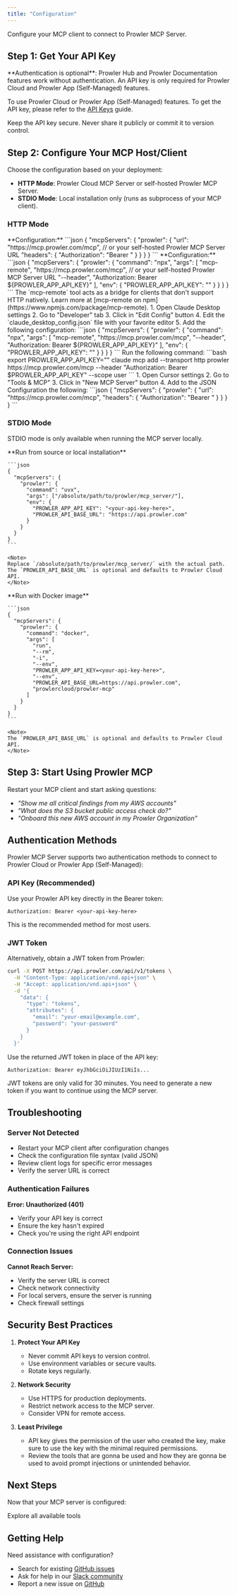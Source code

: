 ```yaml
---
title: "Configuration"
---
```


Configure your MCP client to connect to Prowler MCP Server.

## Step 1: Get Your API Key

<Note>
**Authentication is optional**: Prowler Hub and Prowler Documentation features work without authentication. An API key is only required for Prowler Cloud and Prowler App (Self-Managed) features.
</Note>

To use Prowler Cloud or Prowler App (Self-Managed) features. To get the API key, please refer to the [API Keys](/user-guide/tutorials/prowler-app-api-keys) guide.

<Warning>
Keep the API key secure. Never share it publicly or commit it to version control.
</Warning>

## Step 2: Configure Your MCP Host/Client

Choose the configuration based on your deployment:

- **HTTP Mode**: Prowler Cloud MCP Server or self-hosted Prowler MCP Server.
- **STDIO Mode**: Local installation only (runs as subprocess of your MCP client).

### HTTP Mode

<Tabs>
  <Tab title="Generic Native HTTP Support">
    **Configuration:**
    ```json
    {
      "mcpServers": {
        "prowler": {
          "url": "https://mcp.prowler.com/mcp", // or your self-hosted Prowler MCP Server URL
          "headers": {
            "Authorization": "Bearer <your-api-key-here>"
          }
        }
      }
    }
    ```
  </Tab>

  <Tab title="Generic without Native HTTP Support">
    **Configuration:**
    ```json
    {
      "mcpServers": {
        "prowler": {
          "command": "npx",
          "args": [
            "mcp-remote",
            "https://mcp.prowler.com/mcp", // or your self-hosted Prowler MCP Server URL
            "--header",
            "Authorization: Bearer ${PROWLER_APP_API_KEY}"
          ],
          "env": {
            "PROWLER_APP_API_KEY": "<your-api-key-here>"
          }
        }
      }
    }
    ```
    <Info>
    The `mcp-remote` tool acts as a bridge for clients that don't support HTTP natively. Learn more at [mcp-remote on npm](https://www.npmjs.com/package/mcp-remote).
    </Info>
  </Tab>

  <Tab title="Claude Desktop">
    1. Open Claude Desktop settings
    2. Go to "Developer" tab
    3. Click in "Edit Config" button
    4. Edit the `claude_desktop_config.json` file with your favorite editor
    5. Add the following configuration:
    ```json
    {
      "mcpServers": {
        "prowler": {
          "command": "npx",
          "args": [
            "mcp-remote",
            "https://mcp.prowler.com/mcp",
            "--header",
            "Authorization: Bearer ${PROWLER_APP_API_KEY}"
          ],
          "env": {
            "PROWLER_APP_API_KEY": "<your-api-key-here>"
          }
        }
      }
    }
    ```
  </Tab>

  <Tab title="Claude Code">
    Run the following command:
    ```bash
    export PROWLER_APP_API_KEY="<your-api-key-here>"
    claude mcp add --transport http prowler https://mcp.prowler.com/mcp --header "Authorization: Bearer $PROWLER_APP_API_KEY" --scope user
    ```
  </Tab>

  <Tab title="Cursor">
    1. Open Cursor settings
    2. Go to "Tools & MCP"
    3. Click in "New MCP Server" button
    4. Add to the JSON Configuration the following:
    ```json
    {
      "mcpServers": {
        "prowler": {
          "url": "https://mcp.prowler.com/mcp",
          "headers": {
            "Authorization": "Bearer <your-api-key-here>"
          }
        }
      }
    }
    ```
  </Tab>


</Tabs>

### STDIO Mode

STDIO mode is only available when running the MCP server locally.

<Tabs>
  <Tab title="Generic uvx installation">
    **Run from source or local installation**

    ```json
    {
      "mcpServers": {
        "prowler": {
          "command": "uvx",
          "args": ["/absolute/path/to/prowler/mcp_server/"],
          "env": {
            "PROWLER_APP_API_KEY": "<your-api-key-here>",
            "PROWLER_API_BASE_URL": "https://api.prowler.com"
          }
        }
      }
    }
    ```

    <Note>
    Replace `/absolute/path/to/prowler/mcp_server/` with the actual path. The `PROWLER_API_BASE_URL` is optional and defaults to Prowler Cloud API.
    </Note>

  </Tab>

  <Tab title="Generic Docker installation">
    **Run with Docker image**

    ```json
    {
      "mcpServers": {
        "prowler": {
          "command": "docker",
          "args": [
            "run",
            "--rm",
            "-i",
            "--env",
            "PROWLER_APP_API_KEY=<your-api-key-here>",
            "--env",
            "PROWLER_API_BASE_URL=https://api.prowler.com",
            "prowlercloud/prowler-mcp"
          ]
        }
      }
    }
    ```

    <Note>
    The `PROWLER_API_BASE_URL` is optional and defaults to Prowler Cloud API.
    </Note>

  </Tab>
</Tabs>

## Step 3: Start Using Prowler MCP

Restart your MCP client and start asking questions:
- *"Show me all critical findings from my AWS accounts"*
- *"What does the S3 bucket public access check do?"*
- *"Onboard this new AWS account in my Prowler Organization"*

## Authentication Methods

Prowler MCP Server supports two authentication methods to connect to Prowler Cloud or Prowler App (Self-Managed):

### API Key (Recommended)

Use your Prowler API key directly in the Bearer token:

```
Authorization: Bearer <your-api-key-here>
```

This is the recommended method for most users.

### JWT Token

Alternatively, obtain a JWT token from Prowler:

```bash
curl -X POST https://api.prowler.com/api/v1/tokens \
  -H "Content-Type: application/vnd.api+json" \
  -H "Accept: application/vnd.api+json" \
  -d '{
    "data": {
      "type": "tokens",
      "attributes": {
        "email": "your-email@example.com",
        "password": "your-password"
      }
    }
  }'
```

Use the returned JWT token in place of the API key:

```
Authorization: Bearer eyJhbGciOiJIUzI1NiIs...
```

<Warning>
JWT tokens are only valid for 30 minutes. You need to generate a new token if you want to continue using the MCP server.
</Warning>

## Troubleshooting

### Server Not Detected

- Restart your MCP client after configuration changes
- Check the configuration file syntax (valid JSON)
- Review client logs for specific error messages
- Verify the server URL is correct

### Authentication Failures

**Error: Unauthorized (401)**
- Verify your API key is correct
- Ensure the key hasn't expired
- Check you're using the right API endpoint

### Connection Issues

**Cannot Reach Server:**
- Verify the server URL is correct
- Check network connectivity
- For local servers, ensure the server is running
- Check firewall settings

## Security Best Practices

1. **Protect Your API Key**
   - Never commit API keys to version control.
   - Use environment variables or secure vaults.
   - Rotate keys regularly.

2. **Network Security**
   - Use HTTPS for production deployments.
   - Restrict network access to the MCP server.
   - Consider VPN for remote access.

3. **Least Privilege**
   - API key gives the permission of the user who created the key, make sure to use the key with the minimal required permissions.
   - Review the tools that are gonna be used and how they are gonna be used to avoid prompt injections or unintended behavior.

## Next Steps

Now that your MCP server is configured:

<CardGroup cols={1}>
  <Card title="Tools Reference" icon="wrench" href="/getting-started/basic-usage/prowler-mcp-tools">
    Explore all available tools
  </Card>
</CardGroup>

## Getting Help

Need assistance with configuration?

- Search for existing [GitHub issues](https://github.com/prowler-cloud/prowler/issues)
- Ask for help in our [Slack community](https://goto.prowler.com/slack)
- Report a new issue on [GitHub](https://github.com/prowler-cloud/prowler/issues/new)
